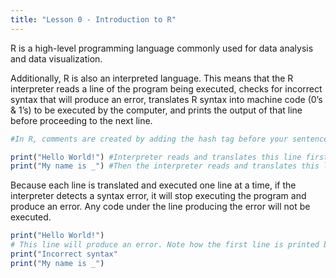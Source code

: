 ---
title: "Lesson 0 - Introduction to R"
---


R is a high-level programming language commonly used for data analysis and data visualization.

Additionally, R is also an interpreted language. This means that the R interpreter reads a line of the program being executed, checks for incorrect syntax that will produce an error, translates R syntax into machine code (0's & 1's) to be executed by the computer, and prints the output of that line before proceeding to the next line.


```{r}
#In R, comments are created by adding the hash tag before your sentence so that the interpreter  knows that they are comments.

print("Hello World!") #Interpreter reads and translates this line first
print("My name is _") #Then the interpreter reads and translates this line next
```


Because each line is translated and executed one line at a time, if the interpreter detects a syntax error, it will stop executing the program and produce an error. Any code under the line producing the error will not be executed.


```{r}
print("Hello World!") 
# This line will produce an error. Note how the first line is printed but neither the second nor third line are.
print("Incorrect syntax" 
print("My name is _") 
```


